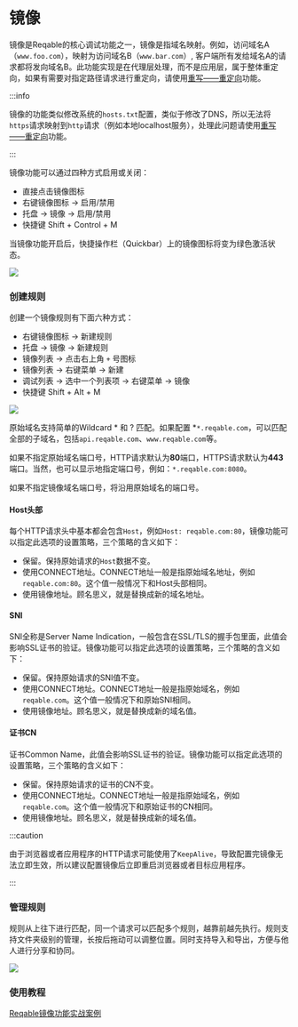 # 镜像


镜像是Reqable的核心调试功能之一，镜像是指域名映射。例如，访问域名A（`www.foo.com`），映射为访问域名B（`www.bar.com`）, 客户端所有发给域名A的请求都将发向域名B。此功能实现是在代理层处理，而不是应用层，属于整体重定向，如果有需要对指定路径请求进行重定向，请使用[重写——重定向](rewrite#redirect)功能。

:::info

镜像的功能类似修改系统的`hosts.txt`配置，类似于修改了DNS，所以无法将`https`请求映射到`http`请求（例如本地localhost服务），处理此问题请使用[重写——重定向](rewrite#redirect)功能。

:::

镜像功能可以通过四种方式启用或关闭：
- 直接点击镜像图标
- 右键镜像图标 -> 启用/禁用
- 托盘 -> 镜像 -> 启用/禁用
- 快捷键 <Shortcut>Shift + Control + M</Shortcut>

当镜像功能开启后，快捷操作栏（Quickbar）上的镜像图标将变为绿色激活状态。

![](arts/mirror_01.png)

### 创建规则

创建一个镜像规则有下面六种方式：
- 右键镜像图标 -> 新建规则
- 托盘 -> 镜像 -> 新建规则
- 镜像列表 -> 点击右上角 `+` 号图标
- 镜像列表 -> 右键菜单 -> 新建
- 调试列表 -> 选中一个列表项 -> 右键菜单 -> 镜像
- 快捷键 <Shortcut>Shift + Alt + M</Shortcut>

![](arts/mirror_02.png)

原始域名支持简单的Wildcard * 和 ? 匹配。如果配置 *`*.reqable.com`，可以匹配全部的子域名，包括`api.reqable.com`、`www.reqable.com`等。

如果不指定原始域名端口号，HTTP请求默认为**80**端口，HTTPS请求默认为**443**端口。当然，也可以显示地指定端口号，例如：`*.reqable.com:8080`。

如果不指定镜像域名端口号，将沿用原始域名的端口号。

#### Host头部

每个HTTP请求头中基本都会包含`Host`，例如`Host: reqable.com:80`，镜像功能可以指定此选项的设置策略，三个策略的含义如下：

- 保留。保持原始请求的`Host`数据不变。
- 使用CONNECT地址。CONNECT地址一般是指原始域名地址，例如`reqable.com:80`。这个值一般情况下和Host头部相同。
- 使用镜像地址。顾名思义，就是替换成新的域名地址。

#### SNI

SNI全称是Server Name Indication，一般包含在SSL/TLS的握手包里面，此值会影响SSL证书的验证。镜像功能可以指定此选项的设置策略，三个策略的含义如下：

- 保留。保持原始请求的SNI值不变。
- 使用CONNECT地址。CONNECT地址一般是指原始域名，例如`reqable.com`。这个值一般情况下和原始SNI相同。
- 使用镜像地址。顾名思义，就是替换成新的域名值。

#### 证书CN

证书Common Name，此值会影响SSL证书的验证。镜像功能可以指定此选项的设置策略，三个策略的含义如下：

- 保留。保持原始请求的证书的CN不变。
- 使用CONNECT地址。CONNECT地址一般是指原始域名，例如`reqable.com`。这个值一般情况下和原始证书的CN相同。
- 使用镜像地址。顾名思义，就是替换成新的域名值。

:::caution

由于浏览器或者应用程序的HTTP请求可能使用了`KeepAlive`，导致配置完镜像无法立即生效，所以建议配置镜像后立即重启浏览器或者目标应用程序。

:::

### 管理规则

规则从上往下进行匹配，同一个请求可以匹配多个规则，越靠前越先执行。规则支持文件夹级别的管理，长按后拖动可以调整位置。同时支持导入和导出，方便与他人进行分享和协同。

![](arts/mirror_03.png)

### 使用教程

[Reqable镜像功能实战案例](https://reqable.com/blog/2023/06/07/post)